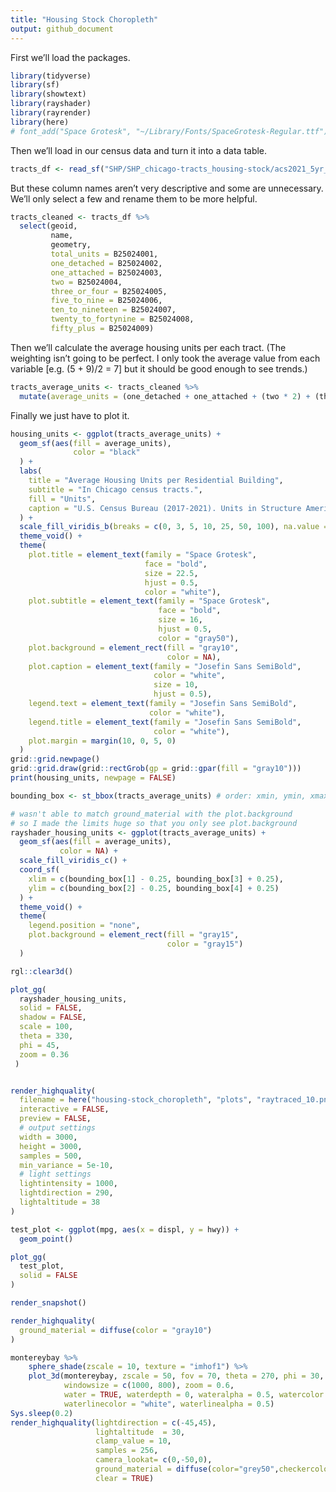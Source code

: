 ```yaml
---
title: "Housing Stock Choropleth"
output: github_document
---
```


First we'll load the packages.

```r
library(tidyverse)
library(sf)
library(showtext)
library(rayshader)
library(rayrender)
library(here)
# font_add("Space Grotesk", "~/Library/Fonts/SpaceGrotesk-Regular.ttf")
```

Then we'll load in our census data and turn it into a data table.

```r
tracts_df <- read_sf("SHP/SHP_chicago-tracts_housing-stock/acs2021_5yr_B25024_14000US17031010502.shp", quiet = TRUE)
```

But these column names aren't very descriptive and some are unnecessary.
We'll only select a few and rename them to be more helpful.

```r
tracts_cleaned <- tracts_df %>% 
  select(geoid, 
         name, 
         geometry, 
         total_units = B25024001, 
         one_detached = B25024002, 
         one_attached = B25024003, 
         two = B25024004, 
         three_or_four = B25024005, 
         five_to_nine = B25024006, 
         ten_to_nineteen = B25024007, 
         twenty_to_fortynine = B25024008, 
         fifty_plus = B25024009)
```

Then we'll calculate the average housing units per each tract.\n
(The weighting isn't going to be perfect. I only took the average value from each variable [e.g. (5 + 9)/2 = 7] but it should be good enough to see trends.)

```r
tracts_average_units <- tracts_cleaned %>% 
  mutate(average_units = (one_detached + one_attached + (two * 2) + (three_or_four * 3.5) + (five_to_nine * 7) + (ten_to_nineteen * 14.5) + (twenty_to_fortynine * 34.5) + (fifty_plus * 100))/total_units, .after = total_units)
```

Finally we just have to plot it.

```r
housing_units <- ggplot(tracts_average_units) +
  geom_sf(aes(fill = average_units),
              color = "black"
  ) +
  labs(
    title = "Average Housing Units per Residential Building",
    subtitle = "In Chicago census tracts.",
    fill = "Units",
    caption = "U.S. Census Bureau (2017-2021). Units in Structure American Community Survey 5-year estimates."
  ) +
  scale_fill_viridis_b(breaks = c(0, 3, 5, 10, 25, 50, 100), na.value = "gray10") +
  theme_void() +
  theme(
    plot.title = element_text(family = "Space Grotesk",
                              face = "bold",
                              size = 22.5, 
                              hjust = 0.5, 
                              color = "white"),
    plot.subtitle = element_text(family = "Space Grotesk",
                                 face = "bold",
                                 size = 16,
                                 hjust = 0.5,
                                 color = "gray50"),
    plot.background = element_rect(fill = "gray10", 
                                   color = NA),
    plot.caption = element_text(family = "Josefin Sans SemiBold",
                                color = "white",
                                size = 10,
                                hjust = 0.5),
    legend.text = element_text(family = "Josefin Sans SemiBold",
                               color = "white"),
    legend.title = element_text(family = "Josefin Sans SemiBold",
                                color = "white"),
    plot.margin = margin(10, 0, 5, 0)
  )
grid::grid.newpage()
grid::grid.draw(grid::rectGrob(gp = grid::gpar(fill = "gray10")))
print(housing_units, newpage = FALSE)
```

```r
bounding_box <- st_bbox(tracts_average_units) # order: xmin, ymin, xmax, ymax

# wasn't able to match ground_material with the plot.background
# so I made the limits huge so that you only see plot.background
rayshader_housing_units <- ggplot(tracts_average_units) +
  geom_sf(aes(fill = average_units),
           color = NA) +
  scale_fill_viridis_c() +
  coord_sf(
    xlim = c(bounding_box[1] - 0.25, bounding_box[3] + 0.25),
    ylim = c(bounding_box[2] - 0.25, bounding_box[4] + 0.25)
  ) +
  theme_void() +
  theme(
    legend.position = "none",
    plot.background = element_rect(fill = "gray15",
                                   color = "gray15")
  )

rgl::clear3d()

plot_gg(
  rayshader_housing_units,
  solid = FALSE,
  shadow = FALSE,
  scale = 100,
  theta = 330,
  phi = 45,
  zoom = 0.36
 )


render_highquality(
  filename = here("housing-stock_choropleth", "plots", "raytraced_10.png"),
  interactive = FALSE,
  preview = FALSE,
  # output settings
  width = 3000,
  height = 3000,
  samples = 500,
  min_variance = 5e-10,
  # light settings
  lightintensity = 1000,
  lightdirection = 290,
  lightaltitude = 38
)
```

```r

test_plot <- ggplot(mpg, aes(x = displ, y = hwy)) +
  geom_point()

plot_gg(
  test_plot,
  solid = FALSE
)

render_snapshot()

render_highquality(
  ground_material = diffuse(color = "gray10")
)
```

```r
montereybay %>%
    sphere_shade(zscale = 10, texture = "imhof1") %>%
    plot_3d(montereybay, zscale = 50, fov = 70, theta = 270, phi = 30, 
            windowsize = c(1000, 800), zoom = 0.6,  
            water = TRUE, waterdepth = 0, wateralpha = 0.5, watercolor = "#233aa1",
            waterlinecolor = "white", waterlinealpha = 0.5)
Sys.sleep(0.2)
render_highquality(lightdirection = c(-45,45), 
                   lightaltitude  = 30, 
                   clamp_value = 10, 
                   samples = 256, 
                   camera_lookat= c(0,-50,0),
                   ground_material = diffuse(color="grey50",checkercolor = "grey20", checkerperiod = 100),
                   clear = TRUE)
```


